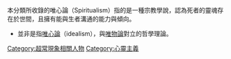 {{Commonscat|Spiritualists}}
本分類所收錄的唯心論（Spiritualism）指的是一種宗教學說，認為死者的靈魂存在於世間，且擁有能與生者溝通的能力與傾向。
* 並非是指[[唯心論|唯心論]]（idealism），與[[唯物論|唯物論]]對立的哲學理論。

[[Category:超常現象相關人物|Category:超常現象相關人物]]
[[Category:心靈主義|Category:心靈主義]]